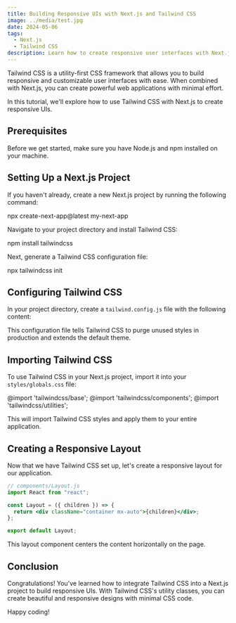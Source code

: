 ```yaml
---
title: Building Responsive UIs with Next.js and Tailwind CSS
image: ../media/test.jpg
date: 2024-05-06
tags:
  - Next.js
  - Tailwind CSS
description: Learn how to create responsive user interfaces with Next.js and Tailwind CSS.
---
```


Tailwind CSS is a utility-first CSS framework that allows you to build responsive and customizable user interfaces with ease. When combined with Next.js, you can create powerful web applications with minimal effort.

In this tutorial, we'll explore how to use Tailwind CSS with Next.js to create responsive UIs.

## Prerequisites

Before we get started, make sure you have Node.js and npm installed on your machine.

## Setting Up a Next.js Project

If you haven't already, create a new Next.js project by running the following command:

npx create-next-app@latest my-next-app

Navigate to your project directory and install Tailwind CSS:

npm install tailwindcss

Next, generate a Tailwind CSS configuration file:

npx tailwindcss init

## Configuring Tailwind CSS

In your project directory, create a `tailwind.config.js` file with the following content:

This configuration file tells Tailwind CSS to purge unused styles in production and extends the default theme.

## Importing Tailwind CSS

To use Tailwind CSS in your Next.js project, import it into your `styles/globals.css` file:

@import 'tailwindcss/base';
@import 'tailwindcss/components';
@import 'tailwindcss/utilities';

This will import Tailwind CSS styles and apply them to your entire application.

## Creating a Responsive Layout

Now that we have Tailwind CSS set up, let's create a responsive layout for our application.

```jsx
// components/Layout.js
import React from "react";

const Layout = ({ children }) => {
  return <div className="container mx-auto">{children}</div>;
};

export default Layout;
```

This layout component centers the content horizontally on the page.

## Conclusion

Congratulations! You've learned how to integrate Tailwind CSS into a Next.js project to build responsive UIs. With Tailwind CSS's utility classes, you can create beautiful and responsive designs with minimal CSS code.

Happy coding!
